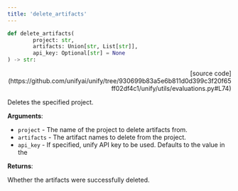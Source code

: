 ```yaml
---
title: 'delete_artifacts'
---
```


```python
def delete_artifacts(
        project: str,
        artifacts: Union[str, List[str]],
        api_key: Optional[str] = None
) -> str:
```

<p align="right">[source code](https://github.com/unifyai/unify/tree/930699b83a5e6b811d0d399c3f20f65ff02df4c1/unify/utils/evaluations.py#L74)</p>

Deletes the specified project.

**Arguments**:

- `project` - The name of the project to delete artifacts from.
- `artifacts` - The artifact names to delete from the project.
- `api_key` - If specified, unify API key to be used. Defaults to the value in the



**Returns**:

Whether the artifacts were successfully deleted.